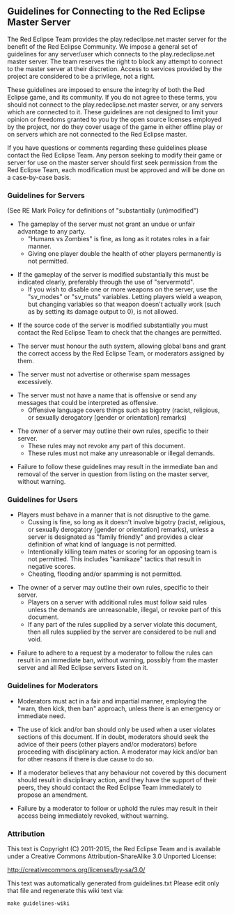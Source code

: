 == Guidelines for Connecting to the Red Eclipse Master Server ==

The Red Eclipse Team provides the play.redeclipse.net master server for the
benefit of the Red Eclipse Community. We impose a general set of guidelines
for any server/user which connects to the play.redeclipse.net master server.
The team reserves the right to block any attempt to connect to the master
server at their discretion. Access to services provided by the project are
considered to be a privilege, not a right.

These guidelines are imposed to ensure the integrity of both the Red Eclipse
game, and its community. If you do not agree to these terms, you should not
connect to the play.redeclipse.net master server, or any servers which are
connected to it. These guidelines are not designed to limit your opinion or
freedoms granted to you by the open source licenses employed by the project,
nor do they cover usage of the game in either offline play or on servers
which are not connected to the Red Eclipse master.

If you have questions or comments regarding these guidelines please contact
the Red Eclipse Team. Any person seeking to modify their game or server for
use on the master server should first seek permission from the Red Eclipse
Team, each modification must be approved and will be done on a case-by-case
basis.

=== Guidelines for Servers ===

(See RE Mark Policy for definitions of "substantially (un)modified")

* The gameplay of the server must not grant an undue or unfair advantage to any party.
** "Humans vs Zombies" is fine, as long as it rotates roles in a fair manner.
** Giving one player double the health of other players permanently is not permitted.

* If the gameplay of the server is modified substantially this must be indicated clearly, preferably through the use of "servermotd".
** If you wish to disable one or more weapons on the server, use the "sv_<weapon>modes" or "sv_<weapon>muts" variables. Letting players wield a weapon, but changing variables so that weapon doesn't actually work (such as by setting its damage output to 0), is not allowed.

* If the source code of the server is modified substantially you must contact the Red Eclipse Team to check that the changes are permitted.

* The server must honour the auth system, allowing global bans and grant the correct access by the Red Eclipse Team, or moderators assigned by them.

* The server must not advertise or otherwise spam messages excessively.

* The server must not have a name that is offensive or send any messages that could be interpreted as offensive.
** Offensive language covers things such as bigotry (racist, religious, or sexually derogatory [gender or orientation] remarks)

* The owner of a server may outline their own rules, specific to their server.
** These rules may not revoke any part of this document.
** These rules must not make any unreasonable or illegal demands.

* Failure to follow these guidelines may result in the immediate ban and removal of the server in question from listing on the master server, without warning.

=== Guidelines for Users ===

* Players must behave in a manner that is not disruptive to the game.
** Cussing is fine, so long as it doesn't involve bigotry (racist, religious, or sexually derogatory [gender or orientation] remarks), unless a server is designated as "family friendly" and provides a clear definition of what kind of language is not permitted.
** Intentionally killing team mates or scoring for an opposing team is not permitted. This includes "kamikaze" tactics that result in negative scores.
** Cheating, flooding and/or spamming is not permitted.

* The owner of a server may outline their own rules, specific to their server.
** Players on a server with additional rules must follow said rules unless the demands are unreasonable, illegal, or revoke part of this document.
** If any part of the rules supplied by a server violate this document, then all rules supplied by the server are considered to be null and void.

* Failure to adhere to a request by a moderator to follow the rules can result in an immediate ban, without warning, possibly from the master server and all Red Eclipse servers listed on it.

=== Guidelines for Moderators ===

* Moderators must act in a fair and impartial manner, employing the "warn, then kick, then ban" approach, unless there is an emergency or immediate need.

* The use of kick and/or ban should only be used when a user violates sections of this document. If in doubt, moderators should seek the advice of their peers (other players and/or moderators) before proceeding with disciplinary action. A moderator may kick and/or ban for other reasons if there is due cause to do so.

* If a moderator believes that any behaviour not covered by this document should result in disciplinary action, and they have the support of their peers, they should contact the Red Eclipse Team immediately to propose an amendment.

* Failure by a moderator to follow or uphold the rules may result in their access being immediately revoked, without warning.

=== Attribution ===

This text is Copyright (C) 2011-2015, the Red Eclipse Team
and is available under a Creative Commons Attribution-ShareAlike 3.0 Unported
License:

http://creativecommons.org/licenses/by-sa/3.0/


This text was automatically generated from guidelines.txt
Please edit only that file and regenerate this wiki text via:
 make guidelines-wiki